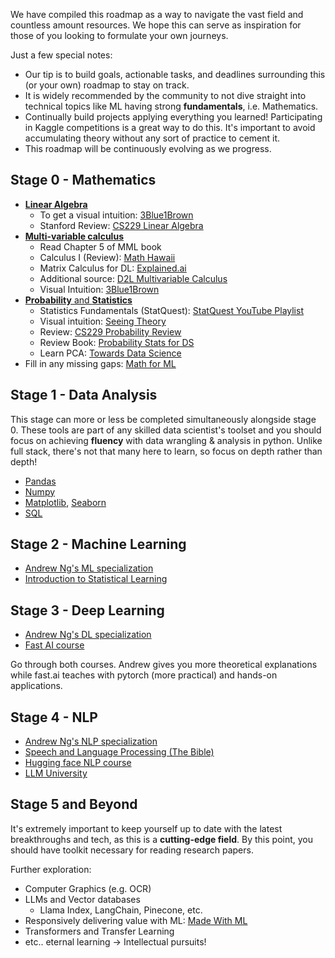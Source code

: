 We have compiled this roadmap as a way to navigate the vast field and countless amount resources. We hope this can serve as inspiration for those of you looking to formulate your own journeys.

Just a few special notes:
- Our tip is to build goals, actionable tasks, and deadlines surrounding this (or your own) roadmap to stay on track.
- It is widely recommended by the community to not dive straight into technical topics like ML having strong **fundamentals**, i.e. Mathematics. 
- Continually build projects applying everything you learned! Participating in Kaggle competitions is a great way to do this. It's important to avoid accumulating theory without any sort of practice to cement it. 
- This roadmap will be continuously evolving as we progress. 
## Stage 0 - Mathematics
- [**Linear Algebra**](https://ocw.mit.edu/courses/18-06sc-linear-algebra-fall-2011)
	- To get a visual intuition: [3Blue1Brown](https://www.3blue1brown.com/topics/linear-algebra)
	- Stanford Review: [CS229 Linear Algebra](https://cs229.stanford.edu/section/cs229-linalg.pdf)
- [**Multi-variable calculus**](https://mml-book.github.io/book/mml-book.pdf)
	- Read Chapter 5 of MML book
	- Calculus I (Review): [Math Hawaii](https://math.hawaii.edu/~allan/Calculus1-Review.pdf)
	- Matrix Calculus for DL: [Explained.ai](https://explained.ai/matrix-calculus)
	- Additional source: [D2L Multivariable Calculus](https://d2l.ai/chapter_appendix-mathematics-for-deep-learning/multivariable-calculus.html)
	- Visual Intuition: [3Blue1Brown](https://www.youtube.com/playlist?list=PLZHQObOWTQDMsr9K-rj53DwVRMYO3t5Yr)
- [**Probability** and **Statistics**](https://projects.iq.harvard.edu/stat110/home)
	- Statistics Fundamentals (StatQuest): [StatQuest YouTube Playlist](https://www.youtube.com/playlist?list=PLblh5JKOoLUK0FLuzwntyYI10UQFUhsY9)
	- Visual intuition: [Seeing Theory](https://seeing-theory.brown.edu/)
	- Review: [CS229 Probability Review](https://cs229.stanford.edu/section/cs229-prob.pdf)
	- Review Book: [Probability Stats for DS](https://cims.nyu.edu/~cfgranda/pages/stuff/probability_stats_for_DS.pdf)
	- Learn PCA: [Towards Data Science](https://towardsdatascience.com/a-one-stop-shop-for-principal-component-analysis-5582fb7e0a9c)
- Fill in any missing gaps: [Math for ML](https://gwthomas.github.io/docs/math4ml.pdf)
## Stage 1 - Data Analysis
This stage can more or less be completed simultaneously alongside stage 0. These tools are part of any skilled data scientist's toolset and you should focus on achieving **fluency** with data wrangling & analysis in python. Unlike full stack, there's not that many here to learn, so focus on depth rather than depth!

- [Pandas](https://pandas.pydata.org/)
- [Numpy](https://numpy.org/)
- [Matplotlib](https://matplotlib.org/), [Seaborn](https://seaborn.pydata.org/)
- [SQL](https://www.w3schools.com/sql/)
## Stage 2 - Machine Learning
- [Andrew Ng's ML specialization](https://www.deeplearning.ai/courses/machine-learning-specialization/)
- [Introduction to Statistical Learning](https://www.statlearning.com/)
## Stage 3 - Deep Learning
- [Andrew Ng's DL specialization](https://www.deeplearning.ai/courses/deep-learning-specialization/)
- [Fast AI course](https://course.fast.ai/)

Go through both courses. Andrew gives you more theoretical explanations while fast.ai teaches with pytorch (more practical) and hands-on applications.
## Stage 4 - NLP
- [Andrew Ng's NLP specialization](https://www.deeplearning.ai/courses/natural-language-processing-specialization/)
- [Speech and Language Processing (The Bible)](https://web.stanford.edu/~jurafsky/slp3/)
- [Hugging face NLP course](https://huggingface.co/learn/nlp-course/chapter1/1)
- [LLM University](https://docs.cohere.com/docs/llmu)
## Stage 5 and Beyond
It's extremely important to keep yourself up to date with the latest breakthroughs and tech, as this is a **cutting-edge field**. By this point, you should have toolkit necessary for reading research papers.

Further exploration:
- Computer Graphics (e.g. OCR)
- LLMs and Vector databases
	- Llama Index, LangChain, Pinecone, etc.
- Responsively delivering value with ML: [Made With ML](https://madewithml.com/)
- Transformers and Transfer Learning
- etc.. eternal learning -> Intellectual pursuits!
